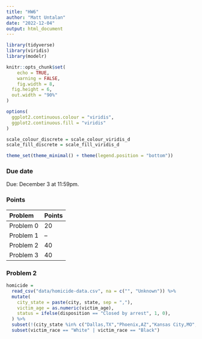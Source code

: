 ```yaml
---
title: "HW6"
author: "Matt Untalan"
date: "2022-12-04"
output: html_document
---
```


```r
library(tidyverse)
library(viridis)
library(modelr)

knitr::opts_chunk$set(
	echo = TRUE,
	warning = FALSE,
	fig.width = 8, 
  fig.height = 6,
  out.width = "90%"
)

options(
  ggplot2.continuous.colour = "viridis",
  ggplot2.continuous.fill = "viridis"
)

scale_colour_discrete = scale_colour_viridis_d
scale_fill_discrete = scale_fill_viridis_d

theme_set(theme_minimal() + theme(legend.position = "bottom"))
```

### Due date

Due: December 3 at 11:59pm. 

### Points

| Problem         | Points    |
|:--------------- |:--------- |
| Problem 0       | 20        |
| Problem 1       | --        |
| Problem 2       | 40        |
| Problem 3       | 40        |


### Problem 2

```r
homicide = 
  read_csv("data/homicide-data.csv", na = c("", "Unknown")) %>%
  mutate(
    city_state = paste(city, state, sep = ","),
    victim_age = as.numeric(victim_age),
    status = ifelse(disposition == "Closed by arrest", 1, 0), 
  ) %>%
  subset(!(city_state %in% c("Dallas,TX","Phoenix,AZ","Kansas City,MO","Tulsa,AL"))) %>%
  subset(victim_race == "White" | victim_race == "Black")
```